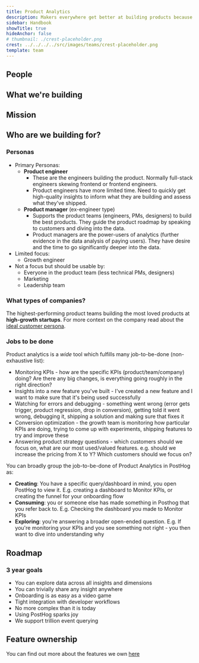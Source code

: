 ```yaml
---
title: Product Analytics
description: Makers everywhere get better at building products because of PostHog
sidebar: Handbook
showTitle: true
hideAnchor: false
# thumbnail: ./crest-placeholder.png
crest: ../../../../src/images/teams/crest-placeholder.png
template: team
---
```



## People

<TeamMembers />

## What we're building

<TeamRoadmap />

<TeamUpdate />

## Mission

<Mission />

<Objectives />

## Who are we building for?

### Personas

- Primary Personas:
    - **Product engineer**
        - These are the engineers building the product. Normally full-stack engineers skewing frontend or frontend engineers. 
        - Product engineers have more limited time. Need to quickly get high-quality insights to inform what they are building and assess what they've shipped.
    - **Product manager** (ex-engineer type)
        - Supports the product teams (engineers, PMs, designers) to build the best products. They guide the product roadmap by speaking to customers and diving into the data.
        - Product managers are the power-users of analytics (further evidence in the data analysis of paying users). They have desire and the time to go significantly deeper into the data.
- Limited focus:
    - Growth engineer
- Not a focus but should be usable by:
    - Everyone in the product team (less technical PMs, designers)
    - Marketing
    - Leadership team

### What types of companies?

The highest-performing product teams building the most loved products at **high-growth startups**. For more context on the company read about the [ideal customer persona](/handbook/strategy/ideal-customer-persona).

### Jobs to be done

Product analytics is a _wide_ tool which fulfills many job-to-be-done (non-exhaustive list):

- Monitoring KPIs - how are the specific KPIs (product/team/company) doing? Are there any big changes, is everything going roughly in the right direction?
- Insights into a new feature you've built - I've created a new feature and I want to make sure that it's being used successfully
- Watching for errors and debugging - something went wrong (error gets trigger, product regression, drop in conversion), getting told it went wrong, debugging it, shipping a solution and making sure that fixes it
- Conversion optimization - the growth team is monitoring how particular KPIs are doing, trying to come up with experiments, shipping features to try and improve these
- Answering product strategy questions - which customers should we focus on, what are our most used/valued features. e.g. should we increase the pricing from X to Y? Which customers should we focus on?

You can broadly group the job-to-be-done of Product Analytics in PostHog as:

- **Creating**: You have a specific query/dashboard in mind, you open PostHog to view it. E.g. creating a dashboard to Monitor KPIs, or creating the funnel for your onboarding flow
- **Consuming**: you or someone else has made something in Posthog that you refer back to. E.g. Checking the dashboard you made to Monitor KPIs
- **Exploring**: you're answering a broader open-ended question. E.g. If you're monitoring your KPIs and you see something not right - you then want to dive into understanding why

## Roadmap

### 3 year goals
* You can explore data across all insights and dimensions
* You can trivially share any insight anywhere
* Onboarding is as easy as a video game
* Tight integration with developer workflows
* No more complex than it is today
* Using PostHog sparks joy
* We support trillion event querying

## Feature ownership
You can find out more about the features we own [here](/handbook/engineering/feature-ownership)

